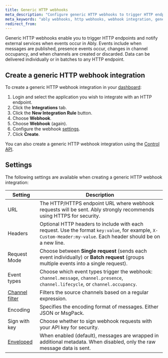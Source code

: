 ```yaml
---
title: Generic HTTP webhooks
meta_description: "Configure generic HTTP webhooks to trigger HTTP endpoints and notify external services when events occur in Ably."
meta_keywords: "ably webhooks, http webhooks, webhook integration, generic webhooks, webhook endpoints, event notifications, realtime webhooks"
redirect_from:
---
```


Generic HTTP webhooks enable you to trigger HTTP endpoints and notify external services when events occur in Ably. Events include when messages are published, presence events occur, changes in channel occupancy, and when channels are created or discarded. Data can be delivered individually or in batches to any HTTP endpoint.

## Create a generic HTTP webhook integration

To create a generic HTTP webhook integration in your [dashboard](https://ably.com/dashboard/any):

1. Login and select the application you wish to integrate with an HTTP endpoint.
2. Click the **Integrations** tab.
3. Click the **New Integration Rule** button.
4. Choose **Webhook**.
4. Choose **Webhook** (again).
6. Configure the webhook [settings](#settings).
7. Click **Create**.

You can also create a generic HTTP webhook integration using the [Control API](/docs/platform/account/control-api).

## Settings

The following settings are available when creating a generic HTTP webhook integration:

| Setting | Description |
|---------|-------------|
| URL | The HTTP/HTTPS endpoint URL where webhook requests will be sent. Ably strongly recommends using HTTPS for security. |
| Headers | Optional HTTP headers to include with each request. Use the format `key:value`, for example, `X-Custom-Header:my-value`. Each header should be on a new line. |
| Request Mode | Choose between **Single request** (sends each event individually) or **Batch request** (groups multiple events into a single request). |
| Event types | Choose which event types trigger the webhook: `channel.message`, `channel.presence`, `channel.lifecycle`, or `channel.occupancy`. |
| [Channel filter](/docs/platform/integrations/webhooks#filter) | Filters the source channels based on a regular expression. |
| Encoding | Specifies the encoding format of messages. Either JSON or MsgPack. |
| Sign with key | Choose whether to sign webhook requests with your API key for security. |
| [Enveloped](/docs/platform/integrations/webhooks#enveloped) | When enabled (default), messages are wrapped in additional metadata. When disabled, only the raw message data is sent. |
